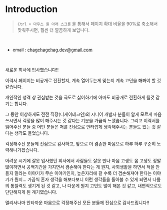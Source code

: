 # Introduction
> `Ctrl + 마우스 휠 아래 스크롤` 을 통해서 페이지 확대 비율을 90%로 축소해서 맞춰주시면, 훨씬 더 깔끔하게 보입니다.

<br/>



- email : chagchagchag.dev@gmail.com

<br/>



새로운 회사에 입사했습니다!! <br/>

이력서 페이지는 비공개로 전환할지, 계속 열어두는게 맞는지 계속 고민을 해봐야 할 것 같습니다.<br/>

개인적인 성격 상 관심받는 것을 극도로 싫어하기에 아마도 비공개로 전환하게 될것 같기는 합니다.<br/>

그 동안 이상하게도 전전 직장(디케이테크인)의 시니어 개발자 분들이 알게 모르게 마음쓰시면서 걱정을 많이 해주시는 것 같다는 기분을 가끔씩 느꼈습니다. 그리고 이력서를 읽어주신 분들 중 어떤 분들은 저를 진심으로 안타깝게 생각해주시는 분들도 있는 것 같다는 생각도 들었습니다.<br/>

걱정해주신 분들께 진심으로 감사하고, 앞으로 더 겸손한 마음으로 하루 하루 꾸준히 노력해나가겠습니다.<br/>

어려운 시기에 잘못 입사했던 회사에서 사람들도 잘못 만나 마음 고생도 몸 고생도 정말 많이하면서 공백기간을 가지면서 겸손해야 한다는 게 뭔지, 사회생활을 하면서 적을 만들지 말라는 이야기가 무슨 이야기인지, 높은자리에 갈 수록 더 겸손해져야 한다는 이야기가 뭔지... 가끔씩 혼자 생각을 해보다보니 이런 생각들을 돌아볼 수 있게 되면서 나름의 통찰력도 생기게 된 것 같고, 나 다운게 뭔지 고민도 많이 해본 것 같고, 내면적으로도 단단해지게 된 계기였습니다.<br/>

멀리서나마 안타까운 마음으로 걱정해주신 모든 분들께 진심으로 감사드립니다!!<br/> 

